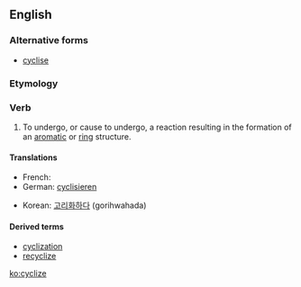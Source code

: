 ==English==

===Alternative forms===
* [[cyclise]]

===Etymology===
{{suffix|cycle|ize}}

===Verb===
{{en-verb|cycliz|ing}}

# {{chemistry}} To undergo, or cause to undergo, a reaction resulting in the formation of an [[aromatic]] or [[ring]] structure.

====Translations====
{{trans-top|to undergo a reaction}}
* French: {{t|fr|cycliser}}
* German: [[cyclisieren]]
{{trans-mid}}
* Korean: [[고리화하다]] (gorihwahada)
{{trans-bottom}}

====Derived terms====
* [[cyclization]]
* [[recyclize]]

[[ko:cyclize]]